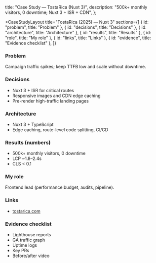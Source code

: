 
  title: "Case Study — TostaRica (Nuxt 3)",
  description: "500k+ monthly visitors, 0 downtime; Nuxt 3 + ISR + CDN",
};

<CaseStudyLayout
  title="TostaRica (2025) — Nuxt 3"
  sections={[
    { id: "problem", title: "Problem" },
    { id: "decisions", title: "Decisions" },
    { id: "architecture", title: "Architecture" },
    { id: "results", title: "Results" },
    { id: "role", title: "My role" },
    { id: "links", title: "Links" },
    { id: "evidence", title: "Evidence checklist" },
  ]}
>

### <span id="problem">Problem</span>

Campaign traffic spikes; keep TTFB low and scale without downtime.

### <span id="decisions">Decisions</span>

- Nuxt 3 + ISR for critical routes
- Responsive images and CDN edge caching
- Pre-render high-traffic landing pages

### <span id="architecture">Architecture</span>

- Nuxt 3 + TypeScript
- Edge caching, route-level code splitting, CI/CD

### <span id="results">Results (numbers)</span>

- 500k+ monthly visitors, 0 downtime
- LCP ~1.8–2.4s 
- CLS &lt; 0.1 

### <span id="role">My role</span>

Frontend lead (performance budget, audits, pipeline).

### <span id="links">Links</span>

- [tostarica.com](https://tostarica.com)

### <span id="evidence">Evidence checklist</span>

- Lighthouse reports
- GA traffic graph
- Uptime logs
- Key PRs
- Before/after video

</CaseStudyLayout>


